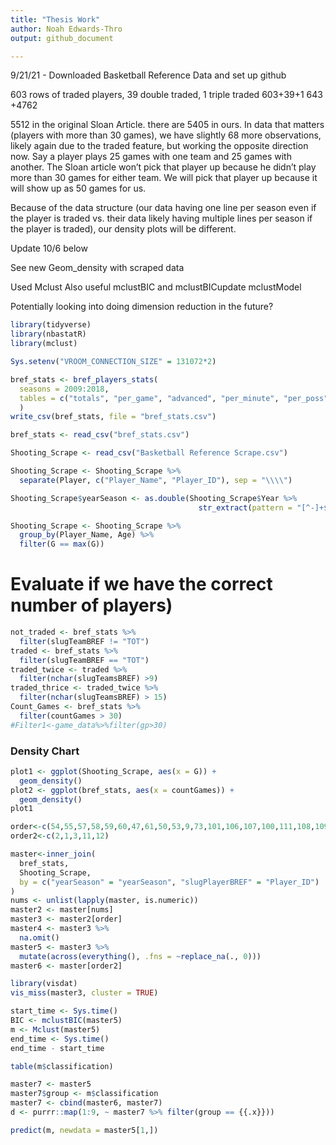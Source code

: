 ```yaml
---
title: "Thesis Work"
author: Noah Edwards-Thro
output: github_document

---
```


9/21/21 - Downloaded Basketball Reference Data and set up github

603 rows of traded players, 39 double traded, 1 triple traded
603+39+1
643 +4762

5512 in the original Sloan Article. there are 5405 in ours. In data that matters (players with more than 30 games), we have slightly 68 more observations, likely again due to the traded feature, but working the opposite direction now. Say a player plays 25 games with one team and 25 games with another. The Sloan article won't pick that player up because he didn't play more than 30 games for either team. We will pick that player up because it will show up as 50 games for us. 

Because of the data structure (our data having one line per season even if the player is traded vs. their data likely having multiple lines per season if the player is traded), our density plots will be different.

Update 10/6 below

See new Geom_density with scraped data

Used Mclust
Also useful mclustBIC and mclustBICupdate
mclustModel

Potentially looking into doing dimension reduction in the future?

```r
library(tidyverse)
library(nbastatR)
library(mclust)
```

```r
Sys.setenv("VROOM_CONNECTION_SIZE" = 131072*2)

bref_stats <- bref_players_stats(
  seasons = 2009:2018,
  tables = c("totals", "per_game", "advanced", "per_minute", "per_poss")
  )
write_csv(bref_stats, file = "bref_stats.csv")
```

```r
bref_stats <- read_csv("bref_stats.csv")
```


```r
Shooting_Scrape <- read_csv("Basketball Reference Scrape.csv")
```

```r
Shooting_Scrape <- Shooting_Scrape %>%
  separate(Player, c("Player_Name", "Player_ID"), sep = "\\\\")
```

```r
Shooting_Scrape$yearSeason <- as.double(Shooting_Scrape$Year %>%
                                          str_extract(pattern = "[^-]+$"))
```

```r
Shooting_Scrape <- Shooting_Scrape %>%
  group_by(Player_Name, Age) %>%
  filter(G == max(G))
```

# Evaluate if we have the correct number of players)
```r
not_traded <- bref_stats %>%
  filter(slugTeamBREF != "TOT")
traded <- bref_stats %>%
  filter(slugTeamBREF == "TOT")
traded_twice <- traded %>%
  filter(nchar(slugTeamsBREF) >9)
traded_thrice <- traded_twice %>%
  filter(nchar(slugTeamsBREF) > 15)
Count_Games <- bref_stats %>%
  filter(countGames > 30)
#Filter1<-game_data%>%filter(gp>30)
```

### Density Chart
```r
plot1 <- ggplot(Shooting_Scrape, aes(x = G)) +
  geom_density()
plot2 <- ggplot(bref_stats, aes(x = countGames)) +
  geom_density()
plot1
```

```r
order<-c(54,55,57,58,59,60,47,61,50,53,9,73,101,106,107,100,111,108,109,96,97,98,99)
order2<-c(2,1,3,11,12)
```


```r
master<-inner_join(
  bref_stats, 
  Shooting_Scrape, 
  by = c("yearSeason" = "yearSeason", "slugPlayerBREF" = "Player_ID")
)
nums <- unlist(lapply(master, is.numeric))
master2 <- master[nums]
master3 <- master2[order]
master4 <- master3 %>%
  na.omit()
master5 <- master3 %>%
  mutate(across(everything(), .fns = ~replace_na(., 0)))
master6 <- master[order2]
```

```r
library(visdat)
vis_miss(master3, cluster = TRUE)
```



```r
start_time <- Sys.time()
BIC <- mclustBIC(master5)
m <- Mclust(master5)
end_time <- Sys.time()
end_time - start_time
```

```r
table(m$classification)
```


```r
master7 <- master5
master7$group <- m$classification
master7 <- cbind(master6, master7)
d <- purrr::map(1:9, ~ master7 %>% filter(group == {{.x}}))
```

```r
predict(m, newdata = master5[1,])
```

